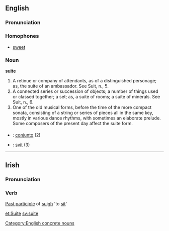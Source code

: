 ==English==
===Pronunciation===
{{IPA|[swiːt]}}

===Homophones===
*[[sweet]]

===Noun===
'''suite'''

#A retinue or company of attendants, as of a distinguished personage; as, the suite of an ambassador. See Suit, n., 5.
#A connected series or succession of objects; a number of things used or classed together; a set; as, a suite of rooms; a suite of minerals. See Suit, n., 6.
#One of the old musical forms, before the time of the more compact sonata, consisting of a string or series of pieces all in the same key, mostly in various dance rhythms, with sometimes an elaborate prelude. Some composers of the present day affect the suite form.

===={{trans}}====

* {{pt}} : [[conjunto]] (2)
* {{sv}} : [[svit]] (3)

[[Category:English concrete nouns]]

----
==Irish==
===Pronunciation===
{{IPA|[ˈsit&#690;ə]}}
===Verb===
[[Past participle]] of [[suigh]] 'to [[sit]]'

[[et:Suite]]
[[sv:suite]]